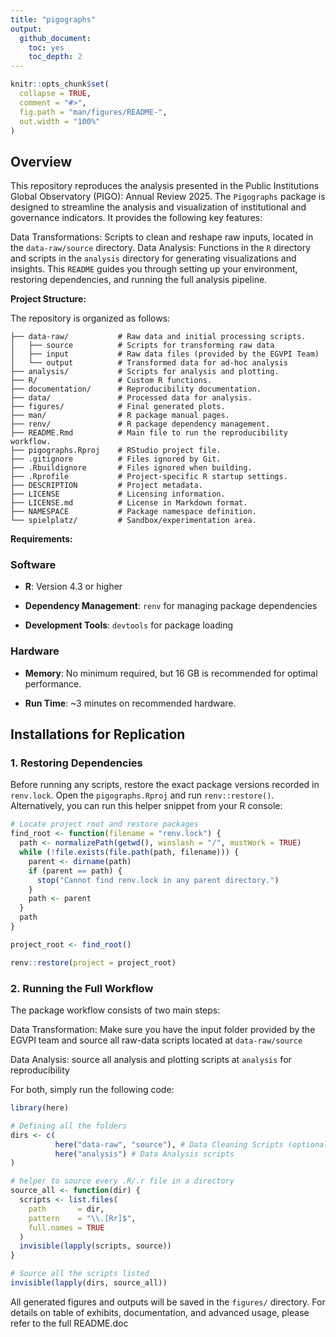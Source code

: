 ```yaml
---
title: "pigographs"
output: 
  github_document:
    toc: yes
    toc_depth: 2
---
```


<!-- README.md is generated from README.Rmd. Please edit that file -->

```r
knitr::opts_chunk$set(
  collapse = TRUE,
  comment = "#>",
  fig.path = "man/figures/README-",
  out.width = "100%"
)

```

<!-- badges: start -->

<!-- badges: end -->

## Overview

This repository reproduces the analysis presented in the Public Institutions Global Observatory (PIGO): Annual Review 2025. The `Pigographs` package is designed to streamline the analysis and visualization of institutional and governance indicators. It provides the following key features:

Data Transformations: Scripts to clean and reshape raw inputs, located in the `data-raw/source` directory. Data Analysis: Functions in the `R` directory and scripts in the `analysis` directory for generating visualizations and insights. This `README` guides you through setting up your environment, restoring dependencies, and running the full analysis pipeline.

**Project Structure:**

The repository is organized as follows:

```         
├── data-raw/           # Raw data and initial processing scripts.
│   ├── source          # Scripts for transforming raw data
│   ├── input           # Raw data files (provided by the EGVPI Team)
│   └── output          # Transformed data for ad-hoc analysis
├── analysis/           # Scripts for analysis and plotting.
├── R/                  # Custom R functions.
├── documentation/      # Reproducibility documentation.
├── data/               # Processed data for analysis.
├── figures/            # Final generated plots.
├── man/                # R package manual pages.
├── renv/               # R package dependency management.
├── README.Rmd          # Main file to run the reproducibility workflow.
├── pigographs.Rproj    # RStudio project file.
├── .gitignore          # Files ignored by Git.
├── .Rbuildignore       # Files ignored when building.
├── .Rprofile           # Project-specific R startup settings.
├── DESCRIPTION         # Project metadata.
├── LICENSE             # Licensing information.
├── LICENSE.md          # License in Markdown format.
├── NAMESPACE           # Package namespace definition.
└── spielplatz/         # Sandbox/experimentation area.
```

**Requirements:**

### Software

-   **R**: Version 4.3 or higher

-   **Dependency Management**: `renv` for managing package dependencies

-   **Development Tools**: `devtools` for package loading

### Hardware

-   **Memory**: No minimum required, but 16 GB is recommended for optimal performance.

-   **Run Time**: ~3 minutes on recommended hardware.

## Installations for Replication

### 1. Restoring Dependencies

Before running any scripts, restore the exact package versions recorded in `renv.lock`. Open the `pigographs.Rproj` and run `renv::restore()`. Alternatively, you can run this helper snippet from your R console:

```r
# Locate project root and restore packages
find_root <- function(filename = "renv.lock") {
  path <- normalizePath(getwd(), winslash = "/", mustWork = TRUE)
  while (!file.exists(file.path(path, filename))) {
    parent <- dirname(path)
    if (parent == path) {
      stop("Cannot find renv.lock in any parent directory.")
    }
    path <- parent
  }
  path
}

project_root <- find_root()

renv::restore(project = project_root)


```



### 2. Running the Full Workflow

The package workflow consists of two main steps:

Data Transformation: Make sure you have the input folder provided by the EGVPI team and source all raw-data scripts located at `data-raw/source`

Data Analysis: source all analysis and plotting scripts at `analysis` for reproducibility

For both, simply run the following code:

```r
library(here)

# Defining all the folders
dirs <- c(
          here("data-raw", "source"), # Data Cleaning Scripts (optional)
          here("analysis") # Data Analysis scripts
)

# helper to source every .R/.r file in a directory
source_all <- function(dir) {
  scripts <- list.files(
    path       = dir,
    pattern    = "\\.[Rr]$",
    full.names = TRUE
  )
  invisible(lapply(scripts, source))
}

# Source all the scripts listed
invisible(lapply(dirs, source_all))

```

All generated figures and outputs will be saved in the `figures/` directory. For details on table of exhibits, documentation, and advanced usage, please refer to the full README.doc
